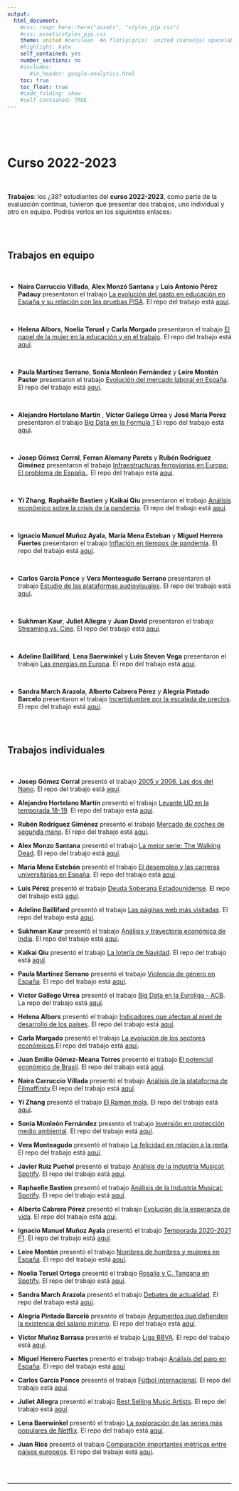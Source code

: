 ```yaml
---
output:
  html_document:
    #css: !expr here::here("assets", "styles_pjp.css") 
    #css: assets/styles_pjp.css
    theme: united #cerulean  #o flatly(gris)  united (naranja) spacelab(azulito) o yeti o faltly o sandstone
    #highlight: kate 
    self_contained: yes
    number_sections: no
    #includes:
       #in_header: google-analytics.html
    toc: true
    toc_float: true
    #code_folding: show
    #self_contained: TRUE
---
```


<br>

<br>

# Curso 2022-2023

<br>

::: blue
**Trabajos**: los ¿38? estudiantes del **curso 2022-2023**, como parte de la evaluación continua, tuvieron que presentar dos trabajos, uno individual y otro en equipo. Podrás verlos en los siguientes enlaces:
:::

<br><br>

## Trabajos en equipo

<br>

-   **Naira Carruccio Villada**, **Alex Monzó Santana** y **Luis Antonio Pérez Padauy** presentaron el trabajo [La evolución del gasto en educación en España y su relación con las pruebas PISA](https://AlexMS77.github.io/trabajo_BigData_equipo/){target="_blank"}. El repo del trabajo está [aquí](https://github.com/AlexMS77/trabajo_BigData_equipo){target="_blank"}.

<br>

-   **Helena Albors**, **Noelia Teruel** y **Carla Morgado** presentaron el trabajo [El papel de la mujer en la educación y en el trabajo](https://carlam01.github.io/trabajo_BigData_equipo/){target="_blank"}. El repo del trabajo está [aquí](https://github.com/carlam01/trabajo_BigData_equipo){target="_blank"}.

<br>

-   **Paula Martínez Serrano**, **Sonia Monleón Fernández** y **Leire Montón Pastor** presentaron el trabajo [Evolución del mercado laboral en España](https://Soniamf.github.io/trabajo_bigData_equipo/){target="_blank"}. El repo del trabajo está [aquí](https://github.com/Soniamf/trabajo_bigData_equipo){target="_blank"}.

<br>

-   **Alejandro Hortelano Martín** , **Víctor Gallego Urrea** y **José María Perez** presentaron el trabajo [Big Data en la Formula 1](https://alexhortelano6.github.io/Big-Data-en-la-Formula-1/) El repo del trabajo está [aquí](https://github.com/alexhortelano6/Big-Data-en-la-Formula-1.git){target="_blank"}.

<br>

-   **Josep Gómez Corral**, **Ferran Alemany Parets** y **Rubén Rodríguez Giménez** presentaron el trabajo [Infraestructuras ferroviarias en Europa: El problema de España.](https://roodrigueezzz.github.io/trabajo_BigData_equipo/){target="_blank"}. El repo del trabajo está [aquí](https://github.com/roodrigueezzz/trabajo_BigData_equipo){target="_blank"}.

<br>

-   **Yi Zhang**, **Raphaëlle Bastien** y **Kaikai Qiu** presentaron el trabajo [Análisis económico sobre la crisis de la pandemia](https://yiz2001.github.io/trabajo_Bigdata_equipo/){target="_blank"}. El repo del trabajo está [aquí](https://github.com/yiz2001/trabajo_BigData_equipo){target="_blank"}.

<br>

-   **Ignacio Manuel Muñoz Ayala**, **María Mena Esteban** y **Miguel Herrero Fuertes** presentaron el trabajo [Inflación en tiempos de pandemia](https://ignacioman.github.io/trabajo_BigData_equipo/las_slides_estan.html){target="_blank"}. El repo del trabajo está [aquí](https://github.com/IgnacioMan/trabajo_BigData_equipo){target="_blank"}.

<br>

-   **Carlos Garcia Ponce** y **Vera Monteagudo Serrano** presentaron el trabajo [Estudio de las plataformas audiovisuales](https://Carlos596.github.io/trabajo_BigData_equipo/){target="_blank"}. El repo del trabajo está [aquí](https://github.com/Carlos596/trabajo_BigData_equipo){target="_blank"}.

<br>

-   **Sukhman Kaur**, **Juliet Allegra** y **Juan David** presentaron el trabajo [Streaming vs. Cine](https://kaursukhman.github.io/trabajo_BigData_equipo/){target="_blank"}. El repo del trabajo está [aquí](https://github.com/kaursukhman/trabajo_BigData_equipo){target="_blank"}.

<br>

-   **Adeline Baillifard**, **Lena Baerwinkel** y **Luis Steven Vega** presentaron el trabajo [Las energías en Europa](https://Baillifa10.github.io/trabajo_BigData_equipo/){target="_blank"}. El repo del trabajo está [aquí](https://github.com/Baillifa10/trabajo_BigData_equipo){target="_blank"}.

<br>

-   **Sandra March Arazola**, **Alberto Cabrera Pérez** y **Alegría Pintado Barcelo** presentaron el trabajo [Incertidumbre por la escalada de precios](https://alcape4.github.io/trabajo_BigData_grupo/my_trabajo_BigData.html){target="_blank"}. El repo del trabajo está [aquí](https://github.com/alcape4/trabajo_BigData_grupo){target="_blank"}.

<br><br>

## Trabajos individuales

<br>

-   **Josep Gómez Corral** presentó el trabajo [2005 y 2006. Las dos del Nano](https://gomezz01.github.io/trabajo_BigData/){target="_blank"}. El repo del trabajo está [aquí](https://github.com/gomezz01/trabajo_BigData){target="_blank"}.

-   **Alejandro Hortelano Martín** presentó el trabajo [Levante UD en la temporada 18-19](https://alexhortelano6.github.io/Levante-UD-en-la-temporada-18-19/){target="_blank"}. El repo del trabajo está [aquí](https://github.com/alexhortelano6/Levante-UD-en-la-temporada-18-19){target="_blank"}.

-   **Rubén Rodríguez Giménez** presentó el trabajo [Mercado de coches de segunda mano](https://roodrigueezzz.github.io/trabajo_BigData/){target="_blank"}. El repo del trabajo está [aquí](https://github.com/roodrigueezzz/trabajo_BigData){target="_blank"}.

-   **Alex Monzo Santana** presentó el trabajo [La mejor serie: The Walking Dead](https://AlexMS77.github.io/trabajo_BigData/){target="_blank"}. El repo del trabajo está [aquí](https://github.com/AlexMS77/trabajo_BigData/){target="_blank"}.

-   **María Mena Estebán** presentó el trabajo [El desempleo y las carreras universitarias en España](https://mmena21.github.io/desempleo_y_carreras_universitarias/){target="_blank"}. El repo del trabajo está [aquí](https://github.com/mmena21/desempleo_y_carreras_universitarias/){target="_blank"}.

-   **Luis Pérez** presentó el trabajo [Deuda Soberana Estadounidense](https://padauy.github.io/Trabajo_BigData/){target="_blank"}. El repo del trabajo está [aquí](https://github.com/padauy/Trabajo_BigData){target="_blank"}.

-   **Adeline Baillifard** presentó el trabajo [Las páginas web más visitadas](https://Baillifa10.github.io/trabajo_BigData/){target="_blank"}. El repo del trabajo está [aquí](https://github.com/Baillifa10/trabajo_BigData){target="_blank"}.

-   **Sukhman Kaur** presentó el trabajo [Análisis y trayectoria económica de India](https://kaursukhman.github.io/trabajo_BigData/){target="_blank"}. El repo del trabajo está [aquí](https://github.com/kaursukhman/trabajo_BigData){target="_blank"}.

-   **Kaikai Qiu** presentó el trabajo [La lotería de Navidad](https://alonsoqiu.github.io/my_trabajo_BigData/){target="_blank"}. El repo del trabajo está [aquí](https://github.com/Alonsoqiu/my_trabajo_BigData){target="_blank"}.

-   **Paula Martínez Serrano** presentó el trabajo [Violencia de género en España](https://paumars3.github.io/trabajo_individual/){target="_blank"}. El repo del trabajo está [aquí](https://github.com/Paumars3/trabajo_individual){target="_blank"}.

-   **Víctor Gallego Urrea** presentó el trabajo [Big Data en la Euroliga - ACB](https://vicgau01.github.io/Trabajo_individual_V-ctor_Gallego_NBAyEuroliga_en_BigData/){target="_blank"}. La repo del trabajo está [aquí](https://github.com/vicgau01/Trabajo_individual_V-ctor_Gallego_NBAyEuroliga_en_BigData){target="_blank"}.

-   **Helena Albors** presentó el trabajo [Indicadores que afectan al nivel de desarrollo de los países](https://helenaalbors.github.io/my_trabajo_BigData/){target="_blank"}. El repo del trabajo está [aquí](https://github.com/helenaalbors/my_trabajo_BigData){target="_blank"}.

-   **Carla Morgado** presentó el trabajo [La evolución de los sectores económicos](https://carlam01.github.io/trabajo_BigData/){target="_blank"}.El repo del trabajo está [aquí](https://github.com/carlam01/trabajo_BigData){target="_blank"}.

-   **Juan Emilio Gómez-Meana Torres** presentó el trabajo [El potencial económico de Brasil](https://egomez22.github.io/Trabajo_individual_bigdata/){target="_blank"}. El repo del trabajo está [aquí](https://github.com/egomez22/Trabajo_individual_bigdata){target="_blank"}.

-   **Naira Carruccio Villada** presentó el trabajo [Análisis de la plataforma de Filmaffinity](https://carru8.github.io/trabajo_BigData/){target="_blank"}.El repo del trabajo está [aquí](https://github.com/carru8/trabajo_BigData){target="_blank"}.

-   **Yi Zhang** presentó el trabajo [El Ramen mola](https://yiz2001.github.io/trabajo_BigData/){target="_blank"}. El repo del trabajo está [aquí](https://github.com/yiz2001/trabajo_BigData){target="_blank"}.

-   **Sonia Monleón Fernández** presento el trabajo [Inversión en protección medio ambiental](https://soniamf.github.io/trabajo_individual_BigData/){target="_blank"}. El repo del trabajo está [aquí](https://github.com/soniamf/trabajo_individual_BigData){target="_blank"}.

-   **Vera Monteagudo** presentó el trabajo [La felicidad en relación a la renta](https://vemonse.github.io/BigData_trabajo/){target="_blank"}. El repo del trabajo está [aquí](https://github.com/vemonse/BigData_trabajo){target="_blank"}.

-   **Javier Ruiz Puchol** presentó el trabajo [Análisis de la Industria Musical: Spotify](https://jarupu.github.io/trabajo-Bigdata/). El repo del trabajo está [aquí](https://github.com/jarupu/Trabajo-Bigdata).

-   **Raphaelle Bastien** presentó el trabajo [Análisis de la Industria Musical: Spotify](https://RaphaelleBastien.github.io/trabajo-Bigdata/). El repo del trabajo está [aquí](https://github.com/RaphaelleBastien/trabajo_BigData).

-   **Alberto Cabrera Pérez** presentó el trabajo [Evolución de la esperanza de vida](https://alcape4.github.io/trabajo_BigData/){target="_blank"}. El repo del trabajo está [aquí](https://github.com/alcape4/trabajo_BigData){target="_blank"}.

-   **Ignacio Manuel Muñoz Ayala** presentó el trabajo [Temporada 2020-2021 F1](https://ignacioman.github.io/trabajo_BigData/){target="_blank"}. El repo del trabajo está [aquí](https://github.com/ignacioman/trabajo_BigData).

-   **Leire Montón** presentó el trabajo [Nombres de hombres y mujeres en España](https://leiremonton.github.io/trabajo_leire/){target="_blank"}. El repo del trabajo está [aquí](https://github.com/leiremonton/trabajo_leire){target="_blank"}.

-   **Noelia Teruel Ortega** presentó el trabajo [Rosalía y C. Tangana en Spotify](https://noeliateruel.github.io/trabajo_BigData/){target="_blank"}. El repo del trabajo está [aquí](https://github.com/noeliateruel/trabajo_BigData){target="_blank"}.

-   **Sandra March Arazola** presentó el trabajo [Debates de actualidad](https://marcharazola.github.io/Trabajo-individual-Big-Data/){target="_blank"}. El repo del trabajo está [aquí](https://github.com/MarchArazola/Trabajo-individual-Big-Data){target="_blank"}.

-   **Alegría Pintado Barceló** presento el trabajo [Argumentos que defienden la existencia del salario mínimo](https://alegriapb.github.io/trabajo_BigData/){target="_blank"}. El repo del trabajo está [aquí](https://github.com/AlegriaPB/trabajo_BigData){target="_blank"}.

-   **Victor Muñoz Barrasa** presentó el trabajo [Liga BBVA](https://victormunozz.github.io/trabajo_bigdata_individual/){target="_blank"}. El repo del trabajo está [aquí](https://github.com/victormunozz/trabajo_bigdata_individual){target="_blank"}.

-   **Miguel Herrero Fuertes** presentó el trabajo trabajo [Análisis del paro en España](https://miguelhf42.github.io/trabajo_BigData/){target="_blank"}. El repo del trabajo está [aquí](https://github.com/miguelhf42/trabajo_BigData){target="_blank"}

-   **Carlos García Ponce** presentó el trabajo [Fútbol internacional](https://Carlos596.github.io/trabajo_BigData/){target="_blank"}. El repo del trabajo está [aquí](https://github.com/Carlos596/trabajo_BigData){target="_blank"}.

-   **Juliet Allegra** presentó el trabajo [Best Selling Music Artists](https://julucape.github.io/Best-Selling-Music-Artists/posts/post-with-code/){target="_blank"}. El repo del trabajo está [aquí](https://github.com/julucape/Best-Selling-Music-Artists){target="_blank"}.

-   **Lena Baerwinkel** presentó el trabajo [La exploración de las series más populares de Netflix](https://lena-marie-999.github.io/){target="_blank"}. El repo del trabajo está [aquí](https://github.com/LENA-MARIE-999/LENA-MARIE-999.github.io){target="_blank"}.

-   **Juan Rios** presentó el trabajo [Comparación importantes métricas entre países europeos](https://juandavidriosm.github.io/Comparaci-n-importantes-m-tricas-entre-pa-ses-europeos/){target="_blank"}. El repo del trabajo está [aquí](https://github.com/juandavidriosm/Comparaci-n-importantes-m-tricas-entre-pa-ses-europeos){target="_blank"}.

<br><br>

------------------------------------------------------------------------

::: {.tocify-extend-page data-unique="tocify-extend-page" style="height: 0;"}
:::
